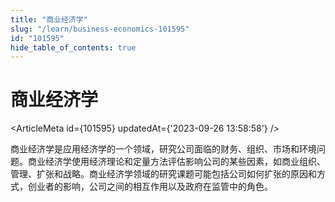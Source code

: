 ```yaml
---
title: "商业经济学"
slug: "/learn/business-economics-101595"
id: "101595"
hide_table_of_contents: true
---
```



# 商业经济学

<ArticleMeta id={101595} updatedAt={'2023-09-26 13:58:58'} />
<div className='border-solid border-b border-t-0 my-4 border-[var(--ifm-color-gray-300)]' />

商业经济学是应用经济学的一个领域，研究公司面临的财务、组织、市场和环境问题。商业经济学使用经济理论和定量方法评估影响公司的某些因素，如商业组织、管理、扩张和战略。商业经济学领域的研究课题可能包括公司如何扩张的原因和方式，创业者的影响，公司之间的相互作用以及政府在监管中的角色。
